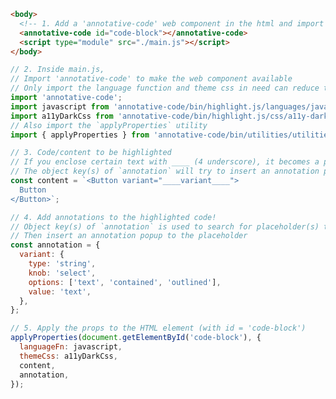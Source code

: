 ```html filename="/index.html" copy
<body>
  <!-- 1. Add a 'annotative-code' web component in the html and import main.js -->
  <annotative-code id="code-block"></annotative-code>
  <script type="module" src="./main.js"></script>
</body>
```

```javascript filename="/main.js" copy
// 2. Inside main.js,
// Import 'annotative-code' to make the web component available
// Only import the language function and theme css in need can reduce the bundle size
import 'annotative-code';
import javascript from 'annotative-code/bin/highlight.js/languages/javascript.js';
import a11yDarkCss from 'annotative-code/bin/highlight.js/css/a11y-dark.js';
// Also import the `applyProperties` utility
import { applyProperties } from 'annotative-code/bin/utilities/utilities.js';

// 3. Code/content to be highlighted
// If you enclose certain text with ____ (4 underscore), it becomes a placeholder.
// The object key(s) of `annotation` will try to insert an annotation popup to it
const content = `<Button variant="____variant____">
  Button
</Button>`;

// 4. Add annotations to the highlighted code!
// Object key(s) of `annotation` is used to search for placeholder(s) that is enclosed with ____ (4 underscore)
// Then insert an annotation popup to the placeholder
const annotation = {
  variant: {
    type: 'string',
    knob: 'select',
    options: ['text', 'contained', 'outlined'],
    value: 'text',
  },
};

// 5. Apply the props to the HTML element (with id = 'code-block')
applyProperties(document.getElementById('code-block'), {
  languageFn: javascript,
  themeCss: a11yDarkCss,
  content,
  annotation,
});
```
